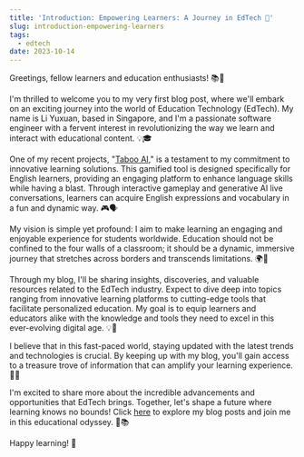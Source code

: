 ```yaml
---
title: 'Introduction: Empowering Learners: A Journey in EdTech 🚀'
slug: introduction-empowering-learners
tags:
  - edtech
date: 2023-10-14
---
```


Greetings, fellow learners and education enthusiasts! 📚🌟

I'm thrilled to welcome you to my very first blog post, where we'll embark on an exciting journey into the world of Education Technology (EdTech). My name is Li Yuxuan, based in Singapore, and I'm a passionate software engineer with a fervent interest in revolutionizing the way we learn and interact with educational content. 💡🎓

One of my recent projects, "[Taboo AI](https://taboo-ai.vercel.app)," is a testament to my commitment to innovative learning solutions. This gamified tool is designed specifically for English learners, providing an engaging platform to enhance language skills while having a blast. Through interactive gameplay and generative AI live conversations, learners can acquire English expressions and vocabulary in a fun and dynamic way. 🎮🗣️

My vision is simple yet profound: I aim to make learning an engaging and enjoyable experience for students worldwide. Education should not be confined to the four walls of a classroom; it should be a dynamic, immersive journey that stretches across borders and transcends limitations. 🌍📖

Through my blog, I'll be sharing insights, discoveries, and valuable resources related to the EdTech industry. Expect to dive deep into topics ranging from innovative learning platforms to cutting-edge tools that facilitate personalized education. My goal is to equip learners and educators alike with the knowledge and tools they need to excel in this ever-evolving digital age. 💡🔧

I believe that in this fast-paced world, staying updated with the latest trends and technologies is crucial. By keeping up with my blog, you'll gain access to a treasure trove of information that can amplify your learning experience. 🚀📰

I'm excited to share more about the incredible advancements and opportunities that EdTech brings. Together, let's shape a future where learning knows no bounds! Click [here](https://liyuxuan.dev/posts) to explore my blog posts and join me in this educational odyssey. 🌟📚

Happy learning! 🎉
